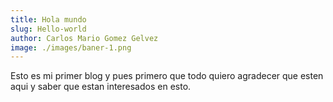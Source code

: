 ```yaml
---
title: Hola mundo
slug: Hello-world
author: Carlos Mario Gomez Gelvez
image: ./images/baner-1.png
---
```


Esto es mi primer blog y pues primero que todo quiero agradecer que esten aqui y saber que
estan interesados en esto.
